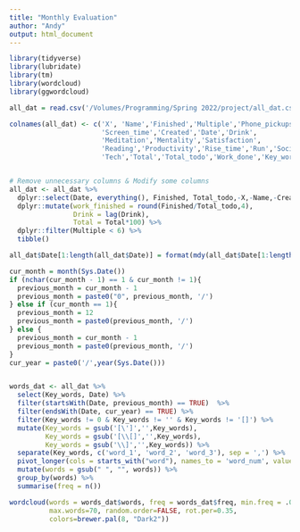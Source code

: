 ```yaml
---
title: "Monthly Evaluation"
author: "Andy"
output: html_document
---
```


```r
library(tidyverse)
library(lubridate)
library(tm)
library(wordcloud)
library(ggwordcloud)
```

```r
all_dat = read.csv('/Volumes/Programming/Spring 2022/project/all_dat.csv')

colnames(all_dat) <- c('X', 'Name','Finished','Multiple','Phone_pickups',
                       'Screen_time','Created','Date','Drink',
                       'Meditation','Mentality','Satisfaction',
                       'Reading','Productivity','Rise_time','Run','Social',
                       'Tech','Total','Total_todo','Work_done','Key_words')


# Remove unnecessary columns & Modify some columns
all_dat <- all_dat %>%
  dplyr::select(Date, everything(), Finished, Total_todo,-X,-Name,-Created, - Work_done) %>%
  dplyr::mutate(work_finished = round(Finished/Total_todo,4),
                Drink = lag(Drink),
                Total = Total*100) %>%
  dplyr::filter(Multiple < 6) %>%
  tibble()

all_dat$Date[1:length(all_dat$Date)] = format(mdy(all_dat$Date[1:length(all_dat$Date)]),"%m/%d/%Y")

```


```r
cur_month = month(Sys.Date())
if (nchar(cur_month - 1) == 1 & cur_month != 1){
  previous_month = cur_month - 1  
  previous_month = paste0("0", previous_month, '/')
} else if (cur_month == 1){
  previous_month = 12
  previous_month = paste0(previous_month, '/')
} else {
  previous_month = cur_month - 1
  previous_month = paste0(previous_month, '/')
}
cur_year = paste0('/',year(Sys.Date()))


words_dat <- all_dat %>%
  select(Key_words, Date) %>%
  filter(startsWith(Date, previous_month) == TRUE)  %>%
  filter(endsWith(Date, cur_year) == TRUE) %>%
  filter(Key_words != 0 & Key_words != '' & Key_words != '[]') %>%
  mutate(Key_words = gsub('[\']','',Key_words),
         Key_words = gsub('[\\[]','',Key_words),
         Key_words = gsub('\\]','',Key_words)) %>%
  separate(Key_words, c('word_1', 'word_2', 'word_3'), sep = ',') %>%
  pivot_longer(cols = starts_with("word"), names_to = 'word_num', values_to = 'words') %>%
  mutate(words = gsub(" ", "", words)) %>%
  group_by(words) %>%
  summarise(freq = n())


```


```r

wordcloud(words = words_dat$words, freq = words_dat$freq, min.freq = .01,           
          max.words=70, random.order=FALSE, rot.per=0.35,            
          colors=brewer.pal(8, "Dark2"))

```

